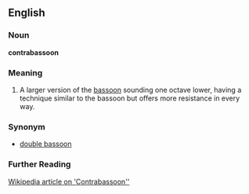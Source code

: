 ==English==

===Noun===
'''contrabassoon'''

===Meaning===
#A larger version of the [[bassoon]] sounding one octave lower, having a technique similar to the bassoon but offers more resistance in every way.

===Synonym===

*[[double bassoon]]

===Further Reading===

[http://en.wikipedia.org/wiki/Contrabassoon Wikipedia article on 'Contrabassoon'']